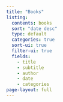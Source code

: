 ```yaml
---
title: "Books"
listing:
  contents: books
  sort: "date desc"
  type: default
  categories: true
  sort-ui: true
  filter-ui: true
  fields:
    - title
    - subtitle
    - author
    - date
    - categories
page-layout: full
---
```

